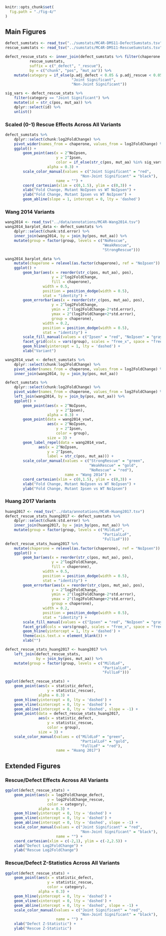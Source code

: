 ```r
knitr::opts_chunk$set(
  fig.path = "./fig-4/"
)
```

## Main Figures
```r
defect_sumstats <- read_tsv("../sumstats/MC4R-DMS11-DefectSumstats.tsv")
rescue_sumstats <- read_tsv("../sumstats/MC4R-DMS11-RescueSumstats.tsv")

defect_rescue_stats <- inner_join(defect_sumstats %>% filter(chaperone == "NoIpsen"),
           rescue_sumstats,
           suffix = c("_defect", "_rescue"),
           by = c("chunk", "pos", "mut_aa")) %>%
    mutate(category = if_else(p.adj_defect < 0.05 & p.adj_rescue < 0.05,
                              "Joint Significant",
                              "Non-Joint Significant"))

sig_vars <- defect_rescue_stats %>%
    filter(category == "Joint Significant") %>%
    mutate(id = str_c(pos, mut_aa)) %>%
    dplyr::select(id) %>%
    unlist()
```

### Scaled (0-1) Rescue Effects Across All Variants
```r
defect_sumstats %>%
    dplyr::select(chunk:log2FoldChange) %>%
    pivot_wider(names_from = chaperone, values_from = log2FoldChange) %>%
    ggplot() +
        geom_point(aes(x = 2^NoIpsen,
                       y = 2^Ipsen,
                       color = if_else(str_c(pos, mut_aa) %in% sig_vars, "Joint Significant", "Non-Joint Significant")),
                   alpha = 0.3) +
        scale_color_manual(values = c("Joint Significant" = "red",
                                  "Non-Joint Significant" = "black"),
                       name = "") +
        coord_cartesian(xlim = c(0,1.5), ylim = c(0,3)) +
        xlab("Fold Change, Mutant NoIpsen vs WT NoIpsen") +
        ylab("Fold Change, Mutant Ipsen vs WT NoIpsen") +
        geom_abline(slope = 1, intercept = 0, lty = 'dashed')
```

### Wang 2014 Variants
```r
wang2014 <- read_tsv("../data/annotations/MC4R-Wang2014.tsv")
wang2014_barplot_data <- defect_sumstats %>%
    dplyr::select(chunk:std.error) %>%
    inner_join(wang2014, by = join_by(pos, mut_aa)) %>%
    mutate(group = factor(group, levels = c("NoRescue",
                                            "WeakRescue",
                                            "StrongRescue")))

wang2014_barplot_data %>%
    mutate(chaperone = relevel(as.factor(chaperone), ref = "NoIpsen")) %>%
    ggplot() +
        geom_bar(aes(x = reorder(str_c(pos, mut_aa), pos),
                     y = 2^log2FoldChange,
                     fill = chaperone),
                 width = 0.5,
                 position = position_dodge(width = 0.5),
                 stat = "identity") +
        geom_errorbar(aes(x = reorder(str_c(pos, mut_aa), pos),
                     y = 2^log2FoldChange,
                     ymin = 2^(log2FoldChange-2*std.error),
                     ymax = 2^(log2FoldChange+2*std.error),
                     group = chaperone),
                 width = 0.2,
                 position = position_dodge(width = 0.5),
                 stat = "identity") +
        scale_fill_manual(values = c("Ipsen" = "red", "NoIpsen" = "gray")) +
        facet_grid(cols = vars(group), scales = "free_x", space = "free") +
        geom_hline(yintercept = 1, lty = 'dashed') +
        xlab("Variant")
```

```r
wang2014_vswt <- defect_sumstats %>%
    dplyr::select(chunk:log2FoldChange) %>%
    pivot_wider(names_from = chaperone, values_from = log2FoldChange) %>%
    inner_join(wang2014, by = join_by(pos, mut_aa))

defect_sumstats %>%
    dplyr::select(chunk:log2FoldChange) %>%
    pivot_wider(names_from = chaperone, values_from = log2FoldChange) %>%
    left_join(wang2014, by = join_by(pos, mut_aa)) %>%
    ggplot() +
        geom_point(aes(x = 2^NoIpsen,
                       y = 2^Ipsen),
                   alpha = 0.3) +
        geom_point(data = wang2014_vswt,
                   aes(x = 2^NoIpsen,
                       y = 2^Ipsen,
                       color = group),
                   size = 3) +
        geom_label_repel(data = wang2014_vswt,
               aes(x = 2^NoIpsen,
                   y = 2^Ipsen,
                   label = str_c(pos, mut_aa))) +
        scale_color_manual(values = c("StrongRescue" = "green",
                                      "WeakRescue" = "gold",
                                      "NoRescue" = "red"),
                           name = "Wang 2014") +
        coord_cartesian(xlim = c(0,1.5), ylim = c(0,3)) +
        xlab("Fold Change, Mutant NoIpsen vs WT NoIpsen") +
        ylab("Fold Change, Mutant Ipsen vs WT NoIpsen") 
```

### Huang 2017 Variants

```r
huang2017 <- read_tsv("../data/annotations/MC4R-Huang2017.tsv")
defect_rescue_stats_huang2017 <- defect_sumstats %>%
    dplyr::select(chunk:std.error) %>%
    inner_join(huang2017, by = join_by(pos, mut_aa)) %>%
    mutate(group = factor(group, levels = c("MildLoF",
                                            "PartialLoF",
                                            "FullLoF")))
defect_rescue_stats_huang2017 %>%
    mutate(chaperone = relevel(as.factor(chaperone), ref = "NoIpsen")) %>%
    ggplot() +
        geom_bar(aes(x = reorder(str_c(pos, mut_aa), pos),
                     y = 2^log2FoldChange,
                     fill = chaperone),
                 width = 0.5,
                 position = position_dodge(width = 0.5),
                 stat = "identity") +
        geom_errorbar(aes(x = reorder(str_c(pos, mut_aa), pos),
                     y = 2^log2FoldChange,
                     ymin = 2^(log2FoldChange-2*std.error),
                     ymax = 2^(log2FoldChange+2*std.error),
                     group = chaperone),
                 width = 0.2,
                 position = position_dodge(width = 0.5),
                 stat = "identity") +
        scale_fill_manual(values = c("Ipsen" = "red", "NoIpsen" = "gray")) +
        facet_grid(cols = vars(group), scales = "free_x", space = "free") +
        geom_hline(yintercept = 1, lty = 'dashed') +
        theme(axis.text.x = element_blank()) +
        xlab("")
```

```r
defect_rescue_stats_huang2017 <- huang2017 %>%
    left_join(defect_rescue_stats,
              by = join_by(pos, mut_aa)) %>%
    mutate(group = factor(group, levels = c("MildLoF",
                                            "PartialLoF",
                                            "FullLoF")))

ggplot(defect_rescue_stats) +
    geom_point(aes(x = statistic_defect,
                   y = statistic_rescue),
               alpha = 0.3) +
    geom_hline(yintercept = 0, lty = 'dashed') +
    geom_vline(xintercept = 0, lty = 'dashed') +
    geom_abline(intercept = 0, lty = 'dashed', slope = -1) +
    geom_point(data = defect_rescue_stats_huang2017,
               aes(x = statistic_defect,
                   y = statistic_rescue,
                   color = group),
               size = 3) +
    scale_color_manual(values = c("MildLoF" = "green",
                                  "PartialLoF" = "gold",
                                  "FullLoF" = "red"),
                       name = "Huang 2017")
```


## Extended Figures

### Rescue/Defect Effects Across All Variants
```r
ggplot(defect_rescue_stats) +
    geom_point(aes(x = log2FoldChange_defect,
                   y = log2FoldChange_rescue,
                   color = category),
               alpha = 0.3) +
    geom_hline(yintercept = 0, lty = 'dashed') +
    geom_vline(xintercept = 0, lty = 'dashed') +
    geom_abline(intercept = 0, lty = 'dashed', slope = -1) +
    scale_color_manual(values = c("Joint Significant" = "red",
                                  "Non-Joint Significant" = "black"),
                       name = "") +
    coord_cartesian(xlim = c(-2,1), ylim = c(-2,2.5)) +
    xlab("Defect Log2FoldChange") +
    ylab("Rescue Log2FoldChange") 
```

### Rescue/Defect Z-Statistics Across All Variants
```r
ggplot(defect_rescue_stats) +
    geom_point(aes(x = statistic_defect,
                   y = statistic_rescue,
                   color = category),
               alpha = 0.3) +
    geom_hline(yintercept = 0, lty = 'dashed') +
    geom_vline(xintercept = 0, lty = 'dashed') +
    geom_abline(intercept = 0, lty = 'dashed', slope = -1) +
    scale_color_manual(values = c("Joint Significant" = "red",
                                  "Non-Joint Significant" = "black"),
                       name = "") +   
    xlab("Defect Z-Statistic") +
    ylab("Rescue Z-Statistic") 
```
